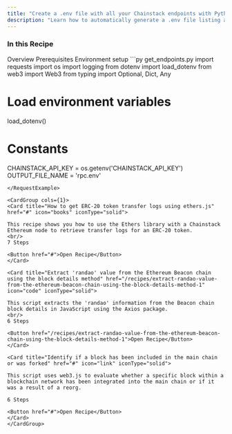 ```yaml
---
title: "Create a .env file with all your Chainstack endpoints with Python"
description: "Learn how to automatically generate a .env file listing all your Chainstack endpoints with Python."
---
```



### In this Recipe

<Steps>
  <Step>
    Overview
  </Step>
  <Step>
    Prerequisites
  </Step>
  <Step>
    Environment setup
  </Step>
</Steps>

<RequestExample>
```py get_endpoints.py
import requests
import os
import logging
from dotenv import load_dotenv
from web3 import Web3
from typing import Optional, Dict, Any

# Load environment variables
load_dotenv()

# Constants
CHAINSTACK_API_KEY = os.getenv('CHAINSTACK_API_KEY')
OUTPUT_FILE_NAME = 'rpc.env'
```
</RequestExample>

<CardGroup cols={1}>
<Card title="How to get ERC-20 token transfer logs using ethers.js" href="#" icon="books" iconType="solid">

This recipe shows you how to use the Ethers library with a Chainstack Ethereum node to retrieve transfer logs for an ERC-20 token.
<br/>
7 Steps

<Button href="#">Open Recipe</Button>
</Card>

<Card title="Extract 'randao' value from the Ethereum Beacon chain using the block details method" href="/recipes/extract-randao-value-from-the-ethereum-beacon-chain-using-the-block-details-method-1" icon="code" iconType="solid">

This script extracts the 'randao' information from the Beacon chain block details in JavaScript using the Axios package.
<br/>
6 Steps

<Button href="/recipes/extract-randao-value-from-the-ethereum-beacon-chain-using-the-block-details-method-1">Open Recipe</Button>
</Card>

<Card title="Identify if a block has been included in the main chain or was forked" href="#" icon="link" iconType="solid">

This script uses web3.js to evaluate whether a specific block within a blockchain network has been integrated into the main chain or if it was a result of a reorg.

6 Steps

<Button href="#">Open Recipe</Button>
</Card>
</CardGroup>

